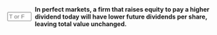 ::: {.question-block}

<form onsubmit="event.preventDefault(); checkAnswerBox('module10_tf_q77','T')" style="display: flex; align-items: center; gap: 8px;">
  <input type="text" id="module10_tf_q77" name="module10_tf_q77" maxlength="1" placeholder="T or F" style="width: 55px;" data-correct-answer="T" /> 
  <label for="module10_tf_q77"><strong>In perfect markets, a firm that raises equity to pay a higher dividend today will have lower future dividends per share, leaving total value unchanged.</strong></label>
</form>

<div id="feedback-module10_tf_q77" class="feedback" data-status="" style="display:none;">
TRUE.  Current payouts trade off against future payouts.
</div>

:::
